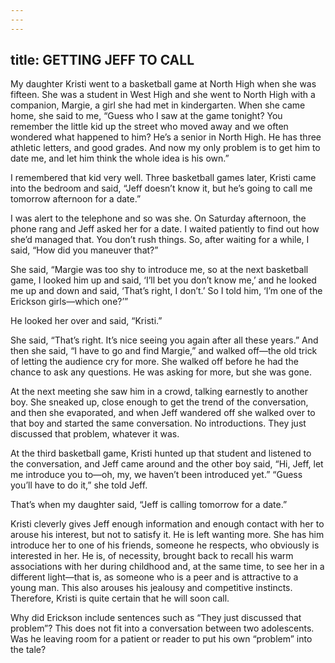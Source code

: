 ```yaml
---
---
---
```

title: GETTING JEFF TO CALL
---




My daughter Kristi went to a basketball game at North High when she was fifteen. She was a student in West High and she went to North High with a companion, Margie, a girl she had met in kindergarten. When she came home, she said to me, “Guess who I saw at the game tonight? You remember the little kid up the street who moved away and we often wondered what happened to him? He’s a senior in North High. He has three athletic letters, and good grades. And now my only problem is to get him to date me, and let him think the whole idea is his own.”

I remembered that kid very well. Three basketball games later, Kristi came into the bedroom and said, “Jeff doesn’t know it, but he’s going to call me tomorrow afternoon for a date.”

I was alert to the telephone and so was she. On Saturday afternoon, the phone rang and Jeff asked her for a date. I waited patiently to find out how she’d managed that. You don’t rush things. So, after waiting for a while, I said, “How did you maneuver that?”

She said, “Margie was too shy to introduce me, so at the next basketball game, I looked him up and said, ‘I’ll bet you don’t know me,’ and he looked me up and down and said, ‘That’s right, I don’t.’ So I told him, ‘I’m one of the Erickson girls—which one?’”

He looked her over and said, “Kristi.”

She said, “That’s right. It’s nice seeing you again after all these years.” And then she said, “I have to go and find Margie,” and walked off—the old trick of letting the audience cry for more. She walked off before he had the chance to ask any questions. He was asking for more, but she was gone.

At the next meeting she saw him in a crowd, talking earnestly to another boy. She sneaked up, close enough to get the trend of the conversation, and then she evaporated, and when Jeff wandered off she walked over to that boy and started the same conversation. No introductions. They just discussed that problem, whatever it was.

At the third basketball game, Kristi hunted up that student and listened to the conversation, and Jeff came around and the other boy said, “Hi, Jeff, let me introduce you to—oh, my, we haven’t been introduced yet.” “Guess you’ll have to do it,” she told Jeff.

That’s when my daughter said, “Jeff is calling tomorrow for a date.”




Kristi cleverly gives Jeff enough information and enough contact with her to arouse his interest, but not to satisfy it. He is left wanting more. She has him introduce her to one of his friends, someone he respects, who obviously is interested in her. He is, of necessity, brought back to recall his warm associations with her during childhood and, at the same time, to see her in a different light—that is, as someone who is a peer and is attractive to a young man. This also arouses his jealousy and competitive instincts. Therefore, Kristi is quite certain that he will soon call.

Why did Erickson include sentences such as “They just discussed that problem”? This does not fit into a conversation between two adolescents. Was he leaving room for a patient or reader to put his own “problem” into the tale?